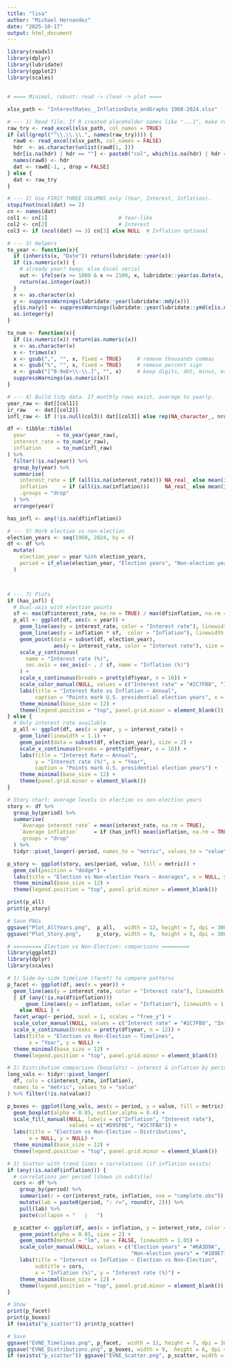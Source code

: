 ---
title: "lisa"
author: "Michael Hernandez"
date: "2025-10-17"
output: html_document
---

```{r libraries}
library(readxl)
library(dplyr)
library(lubridate)
library(ggplot2)
library(scales)
```
##

```{r cars}
# ==== Minimal, robust: read -> clean -> plot ====

xlsx_path <- "InterestRates__InflationData_andGraphs 1960-2024.xlsx"

# --- 1) Read file. If R created placeholder names like "...1", make row 1 the header.
raw_try <- read_excel(xlsx_path, col_names = TRUE)
if (all(grepl("^\\.\\.\\.", names(raw_try)))) {
  raw0 <- read_excel(xlsx_path, col_names = FALSE)
  hdr  <- as.character(unlist(raw0[1, ]))
  hdr[is.na(hdr) | hdr == ""] <- paste0("col", which(is.na(hdr) | hdr == ""))
  names(raw0) <- hdr
  dat <- raw0[-1, , drop = FALSE]
} else {
  dat <- raw_try
}

# --- 2) Use FIRST THREE COLUMNS only (Year, Interest, Inflation).
stopifnot(ncol(dat) >= 2)
cn <- names(dat)
col1 <- cn[1]                       # Year-like
col2 <- cn[2]                       # Interest
col3 <- if (ncol(dat) >= 3) cn[3] else NULL  # Inflation optional

# --- 3) Helpers
to_year <- function(x){
  if (inherits(x, "Date")) return(lubridate::year(x))
  if (is.numeric(x)) {
    # already year? keep; else Excel serial
    out <- ifelse(x >= 1800 & x <= 2100, x, lubridate::year(as.Date(x, origin = "1899-12-30")))
    return(as.integer(out))
  }
  x <- as.character(x)
  y <- suppressWarnings(lubridate::year(lubridate::mdy(x)))
  y[is.na(y)] <- suppressWarnings(lubridate::year(lubridate::ymd(x[is.na(y)])))
  as.integer(y)
}

to_num <- function(x){
  if (is.numeric(x)) return(as.numeric(x))
  x <- as.character(x)
  x <- trimws(x)
  x <- gsub(",", "", x, fixed = TRUE)     # remove thousands commas
  x <- gsub("%", "", x, fixed = TRUE)     # remove percent sign
  x <- gsub("[^0-9eE+\\-\\.]", "", x)     # keep digits, dot, minus, exponent
  suppressWarnings(as.numeric(x))
}

# --- 4) Build tidy data. If monthly rows exist, average to yearly.
year_raw <- dat[[col1]]
ir_raw   <- dat[[col2]]
infl_raw <- if (!is.null(col3)) dat[[col3]] else rep(NA_character_, nrow(dat))

df <- tibble::tibble(
  year          = to_year(year_raw),
  interest_rate = to_num(ir_raw),
  inflation     = to_num(infl_raw)
) %>%
  filter(!is.na(year)) %>%
  group_by(year) %>%
  summarise(
    interest_rate = if (all(is.na(interest_rate))) NA_real_ else mean(interest_rate, na.rm = TRUE),
    inflation     = if (all(is.na(inflation)))     NA_real_ else mean(inflation,     na.rm = TRUE),
    .groups = "drop"
  ) %>%
  arrange(year)

has_infl <- any(!is.na(df$inflation))

# --- 5) Mark election vs non-election
election_years <- seq(1960, 2024, by = 4)
df <- df %>%
  mutate(
    election_year = year %in% election_years,
    period = if_else(election_year, "Election years", "Non-election years")
  )



# --- 7) Plots
if (has_infl) {
  # Dual-axis with election points
  sf <- max(df$interest_rate, na.rm = TRUE) / max(df$inflation, na.rm = TRUE)
  p_all <- ggplot(df, aes(x = year)) +
    geom_line(aes(y = interest_rate, color = "Interest rate"), linewidth = 1.1) +
    geom_line(aes(y = inflation * sf,  color = "Inflation"), linewidth = 1.1, linetype = 2) +
    geom_point(data = subset(df, election_year),
               aes(y = interest_rate, color = "Interest rate"), size = 2) +
    scale_y_continuous(
      name = "Interest rate (%)",
      sec.axis = sec_axis(~ . / sf, name = "Inflation (%)")
    ) +
    scale_x_continuous(breaks = pretty(df$year, n = 16)) +
    scale_color_manual(NULL, values = c("Interest rate" = "#2C7FB8", "Inflation" = "#D95F0E")) +
    labs(title = "Interest Rate vs Inflation — Annual",
         caption = "Points mark U.S. presidential election years", x = "Year") +
    theme_minimal(base_size = 12) +
    theme(legend.position = "top", panel.grid.minor = element_blank())
} else {
  # Only interest rate available
  p_all <- ggplot(df, aes(x = year, y = interest_rate)) +
    geom_line(linewidth = 1.1) +
    geom_point(data = subset(df, election_year), size = 2) +
    scale_x_continuous(breaks = pretty(df$year, n = 16)) +
    labs(title = "Interest Rate — Annual",
         y = "Interest rate (%)", x = "Year",
         caption = "Points mark U.S. presidential election years") +
    theme_minimal(base_size = 12) +
    theme(panel.grid.minor = element_blank())
}

# Story chart: average levels in election vs non-election years
story <- df %>%
  group_by(period) %>%
  summarise(
    `Average interest rate` = mean(interest_rate, na.rm = TRUE),
    `Average inflation`     = if (has_infl) mean(inflation, na.rm = TRUE) else NA_real_,
    .groups = "drop"
  ) %>%
  tidyr::pivot_longer(-period, names_to = "metric", values_to = "value")

p_story <- ggplot(story, aes(period, value, fill = metric)) +
  geom_col(position = "dodge") +
  labs(title = "Election vs Non-election Years — Averages", x = NULL, y = NULL) +
  theme_minimal(base_size = 12) +
  theme(legend.position = "top", panel.grid.minor = element_blank())

print(p_all)
print(p_story)

# Save PNGs
ggsave("Plot_AllYears.png",  p_all,   width = 12, height = 7, dpi = 300)
ggsave("Plot_Story.png",     p_story, width = 9,  height = 6, dpi = 300)

# ========= Election vs Non-Election: comparisons =========
library(ggplot2)
library(dplyr)
library(scales)

# 1) Side-by-side timeline (facet) to compare patterns
p_facet <- ggplot(df, aes(x = year)) +
  geom_line(aes(y = interest_rate, color = "Interest rate"), linewidth = 1.05) +
  { if (any(!is.na(df$inflation)))
      geom_line(aes(y = inflation, color = "Inflation"), linewidth = 1.05, linetype = 2)
    else NULL } +
  facet_wrap(~ period, ncol = 1, scales = "free_y") +
  scale_color_manual(NULL, values = c("Interest rate" = "#2C7FB8", "Inflation" = "#D95F0E")) +
  scale_x_continuous(breaks = pretty(df$year, n = 12)) +
  labs(title = "Election vs Non-Election — Timelines",
       x = "Year", y = NULL) +
  theme_minimal(base_size = 12) +
  theme(legend.position = "top", panel.grid.minor = element_blank())

# 2) Distribution comparison (boxplots) — interest & inflation by period
long_vals <- tidyr::pivot_longer(
  df, cols = c(interest_rate, inflation),
  names_to = "metric", values_to = "value"
) %>% filter(!is.na(value))

p_boxes <- ggplot(long_vals, aes(x = period, y = value, fill = metric)) +
  geom_boxplot(alpha = 0.85, outlier.alpha = 0.4) +
  scale_fill_manual(NULL, labels = c("Inflation", "Interest rate"),
                    values = c("#D95F0E", "#2C7FB8")) +
  labs(title = "Election vs Non-Election — Distributions",
       x = NULL, y = NULL) +
  theme_minimal(base_size = 12) +
  theme(legend.position = "top", panel.grid.minor = element_blank())

# 3) Scatter with trend lines + correlations (if inflation exists)
if (any(!is.na(df$inflation))) {
  # correlations per period (shown in subtitle)
  cors <- df %>%
    group_by(period) %>%
    summarise(r = cor(interest_rate, inflation, use = "complete.obs")) %>%
    mutate(lab = paste0(period, ": r=", round(r, 2))) %>%
    pull(lab) %>%
    paste(collapse = "   |   ")

  p_scatter <- ggplot(df, aes(x = inflation, y = interest_rate, color = period)) +
    geom_point(alpha = 0.85, size = 2) +
    geom_smooth(method = "lm", se = FALSE, linewidth = 1.05) +
    scale_color_manual(NULL, values = c("Election years" = "#6A3D9A",
                                        "Non-election years" = "#1B9E77")) +
    labs(title = "Interest vs Inflation — Election vs Non-Election",
         subtitle = cors,
         x = "Inflation (%)", y = "Interest rate (%)") +
    theme_minimal(base_size = 12) +
    theme(legend.position = "top", panel.grid.minor = element_blank())
}

# Show
print(p_facet)
print(p_boxes)
if (exists("p_scatter")) print(p_scatter)

# Save
ggsave("EVNE_Timelines.png", p_facet,  width = 11, height = 7, dpi = 300)
ggsave("EVNE_Distributions.png", p_boxes, width = 9,  height = 6, dpi = 300)
if (exists("p_scatter")) ggsave("EVNE_Scatter.png", p_scatter, width = 9, height = 6, dpi = 300)


```
